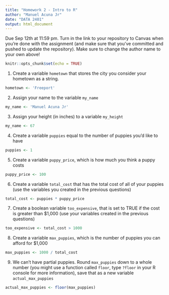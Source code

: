 ```yaml
---
title: "Homework 2 - Intro to R"
author: "Manuel Acuna Jr"
date: "DATA 2401"
output: html_document
---
```



Due Sep 12th at 11:59 pm. Turn in the link to your repository to Canvas when you're done with the assignment (and make sure that you've committed and pushed to update the repository). Make sure to change the author name to your own above!

```r
knitr::opts_chunk$set(echo = TRUE)
```

1. Create a variable `hometown` that stores the city you consider your hometown as a string. 

```r
hometown <- 'Freeport'
```


2. Assign your name to the variable `my_name`

```r
my_name <- 'Manuel Acuna Jr'
```

3. Assign your height (in inches) to a variable `my_height`

```r
my_name <- 67
```

4. Create a variable `puppies` equal to the number of puppies you'd like to have

```r
puppies <- 1
```

5. Create a variable `puppy_price`, which is how much you think a puppy costs

```r
puppy_price <- 100
```

6. Create a variable `total_cost` that has the total cost of all of your puppies (use the variables you created in the previous questions)

```r
total_cost <- puppies * puppy_price
```

7. Create a boolean variable `too_expensive`, that is set to TRUE if the cost is greater than $1,000 (use your variables created in the previous questions)

```r
too_expensive <- total_cost > 1000
```

8. Create a variable `max_puppies`, which is the number of puppies you can afford for $1,000

```r
max_puppies <- 1000 / total_cost
```

9.  We can't have partial puppies. Round `max_puppies` down to a whole number (you might use a function called `floor`, type `?floor` in your R console for more information), save that as a new variable `actual_max_puppies`

```r
actual_max_puppies <- floor(max_puppies)
```

